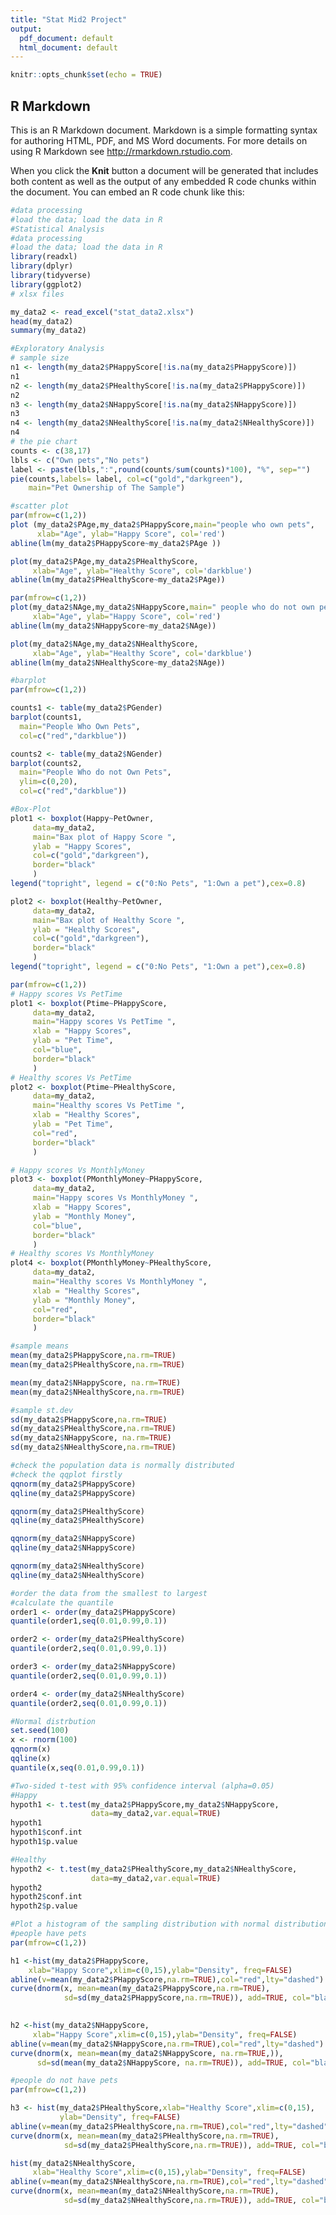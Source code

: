 ```yaml
---
title: "Stat Mid2 Project"
output:
  pdf_document: default
  html_document: default
---
```


```r
knitr::opts_chunk$set(echo = TRUE)
```

## R Markdown

This is an R Markdown document. Markdown is a simple formatting syntax for authoring HTML, PDF, and MS Word documents. For more details on using R Markdown see <http://rmarkdown.rstudio.com>.

When you click the **Knit** button a document will be generated that includes both content as well as the output of any embedded R code chunks within the document. You can embed an R code chunk like this:

```r
#data processing
#load the data; load the data in R 
#Statistical Analysis 
#data processing
#load the data; load the data in R 
library(readxl)
library(dplyr)
library(tidyverse)
library(ggplot2)
# xlsx files

my_data2 <- read_excel("stat_data2.xlsx")
head(my_data2)
summary(my_data2)
```

```r
#Exploratory Analysis
# sample size
n1 <- length(my_data2$PHappyScore[!is.na(my_data2$PHappyScore)])
n1
n2 <- length(my_data2$PHealthyScore[!is.na(my_data2$PHappyScore)])
n2
n3 <- length(my_data2$NHappyScore[!is.na(my_data2$NHappyScore)])
n3
n4 <- length(my_data2$NHealthyScore[!is.na(my_data2$NHealthyScore)])
n4
# the pie chart
counts <- c(38,17)
lbls <- c("Own pets","No pets")
label <- paste(lbls,":",round(counts/sum(counts)*100), "%", sep="")
pie(counts,labels= label, col=c("gold","darkgreen"),
    main="Pet Ownership of The Sample")
```

```r
#scatter plot
par(mfrow=c(1,2))
plot (my_data2$PAge,my_data2$PHappyScore,main="people who own pets", 
      xlab="Age", ylab="Happy Score", col='red')
abline(lm(my_data2$PHappyScore~my_data2$PAge ))

plot(my_data2$PAge,my_data2$PHealthyScore, 
     xlab="Age", ylab="Healthy Score", col='darkblue')
abline(lm(my_data2$PHealthyScore~my_data2$PAge))

par(mfrow=c(1,2))
plot(my_data2$NAge,my_data2$NHappyScore,main=" people who do not own pets", 
     xlab="Age", ylab="Happy Score", col='red')
abline(lm(my_data2$NHappyScore~my_data2$NAge))

plot(my_data2$NAge,my_data2$NHealthyScore, 
     xlab="Age", ylab="Healthy Score", col='darkblue')
abline(lm(my_data2$NHealthyScore~my_data2$NAge))

```

```r
#barplot
par(mfrow=c(1,2))

counts1 <- table(my_data2$PGender)
barplot(counts1,
  main="People Who Own Pets",
  col=c("red","darkblue"))

counts2 <- table(my_data2$NGender)
barplot(counts2,
  main="People Who do not Own Pets",
  ylim=c(0,20),
  col=c("red","darkblue"))


```

```r
#Box-Plot
plot1 <- boxplot(Happy~PetOwner, 
     data=my_data2, 
     main="Bax plot of Happy Score ",
     ylab = "Happy Scores",
     col=c("gold","darkgreen"),
     border="black"
     )
legend("topright", legend = c("0:No Pets", "1:Own a pet"),cex=0.8)

plot2 <- boxplot(Healthy~PetOwner, 
     data=my_data2, 
     main="Bax plot of Healthy Score ",
     ylab = "Healthy Scores",
     col=c("gold","darkgreen"),
     border="black"
     )
legend("topright", legend = c("0:No Pets", "1:Own a pet"),cex=0.8)

```

```r
par(mfrow=c(1,2))
# Happy scores Vs PetTime
plot1 <- boxplot(Ptime~PHappyScore, 
     data=my_data2, 
     main="Happy scores Vs PetTime ",
     xlab = "Happy Scores", 
     ylab = "Pet Time",
     col="blue",
     border="black"
     )
# Healthy scores Vs PetTime
plot2 <- boxplot(Ptime~PHealthyScore, 
     data=my_data2, 
     main="Healthy scores Vs PetTime ",
     xlab = "Healthy Scores", 
     ylab = "Pet Time",
     col="red",
     border="black"
     )

# Happy scores Vs MonthlyMoney
plot3 <- boxplot(PMonthlyMoney~PHappyScore, 
     data=my_data2, 
     main="Happy scores Vs MonthlyMoney ",
     xlab = "Happy Scores", 
     ylab = "Monthly Money",
     col="blue",
     border="black"
     )
# Healthy scores Vs MonthlyMoney
plot4 <- boxplot(PMonthlyMoney~PHealthyScore, 
     data=my_data2, 
     main="Healthy scores Vs MonthlyMoney ",
     xlab = "Healthy Scores", 
     ylab = "Monthly Money",
     col="red",
     border="black"
     )
```


```r
#sample means
mean(my_data2$PHappyScore,na.rm=TRUE)
mean(my_data2$PHealthyScore,na.rm=TRUE)

mean(my_data2$NHappyScore, na.rm=TRUE)
mean(my_data2$NHealthyScore,na.rm=TRUE)

#sample st.dev
sd(my_data2$PHappyScore,na.rm=TRUE)
sd(my_data2$PHealthyScore,na.rm=TRUE)
sd(my_data2$NHappyScore, na.rm=TRUE)
sd(my_data2$NHealthyScore,na.rm=TRUE)

```


```r
#check the population data is normally distributed
#check the qqplot firstly
qqnorm(my_data2$PHappyScore)
qqline(my_data2$PHappyScore)

qqnorm(my_data2$PHealthyScore)
qqline(my_data2$PHealthyScore)

qqnorm(my_data2$NHappyScore)
qqline(my_data2$NHappyScore)

qqnorm(my_data2$NHealthyScore)
qqline(my_data2$NHealthyScore)

#order the data from the smallest to largest
#calculate the quantile 
order1 <- order(my_data2$PHappyScore)
quantile(order1,seq(0.01,0.99,0.1))

order2 <- order(my_data2$PHealthyScore)
quantile(order2,seq(0.01,0.99,0.1))

order3 <- order(my_data2$NHappyScore)
quantile(order2,seq(0.01,0.99,0.1))

order4 <- order(my_data2$NHealthyScore)
quantile(order2,seq(0.01,0.99,0.1))

#Normal distrbution
set.seed(100)
x <- rnorm(100)
qqnorm(x)
qqline(x)
quantile(x,seq(0.01,0.99,0.1))
```


```r
#Two-sided t-test with 95% confidence interval (alpha=0.05)
#Happy
hypoth1 <- t.test(my_data2$PHappyScore,my_data2$NHappyScore,
                  data=my_data2,var.equal=TRUE) 
hypoth1
hypoth1$conf.int
hypoth1$p.value

#Healthy
hypoth2 <- t.test(my_data2$PHealthyScore,my_data2$NHealthyScore,
                  data=my_data2,var.equal=TRUE) 
hypoth2
hypoth2$conf.int
hypoth2$p.value
```


```r
#Plot a histogram of the sampling distribution with normal distribution curve
#people have pets
par(mfrow=c(1,2))

h1 <-hist(my_data2$PHappyScore,
    xlab="Happy Score",xlim=c(0,15),ylab="Density", freq=FALSE)
abline(v=mean(my_data2$PHappyScore,na.rm=TRUE),col="red",lty="dashed")
curve(dnorm(x, mean=mean(my_data2$PHappyScore,na.rm=TRUE),
            sd=sd(my_data2$PHappyScore,na.rm=TRUE)), add=TRUE, col="black")
  

h2 <-hist(my_data2$NHappyScore, 
     xlab="Happy Score",xlim=c(0,15),ylab="Density", freq=FALSE)
abline(v=mean(my_data2$NHappyScore,na.rm=TRUE),col="red",lty="dashed")
curve(dnorm(x, mean=mean(my_data2$NHappyScore, na.rm=TRUE,)),
      sd=sd(mean(my_data2$NHappyScore, na.rm=TRUE)), add=TRUE, col="black")

#people do not have pets
par(mfrow=c(1,2))

h3 <- hist(my_data2$PHealthyScore,xlab="Healthy Score",xlim=c(0,15),
           ylab="Density", freq=FALSE)
abline(v=mean(my_data2$PHealthyScore,na.rm=TRUE),col="red",lty="dashed")
curve(dnorm(x, mean=mean(my_data2$PHealthyScore,na.rm=TRUE),
            sd=sd(my_data2$PHealthyScore,na.rm=TRUE)), add=TRUE, col="black")

hist(my_data2$NHealthyScore,
     xlab="Healthy Score",xlim=c(0,15),ylab="Density", freq=FALSE)
abline(v=mean(my_data2$NHealthyScore,na.rm=TRUE),col="red",lty="dashed")
curve(dnorm(x, mean=mean(my_data2$NHealthyScore,na.rm=TRUE),
            sd=sd(my_data2$NHealthyScore,na.rm=TRUE)), add=TRUE, col="black")



```


